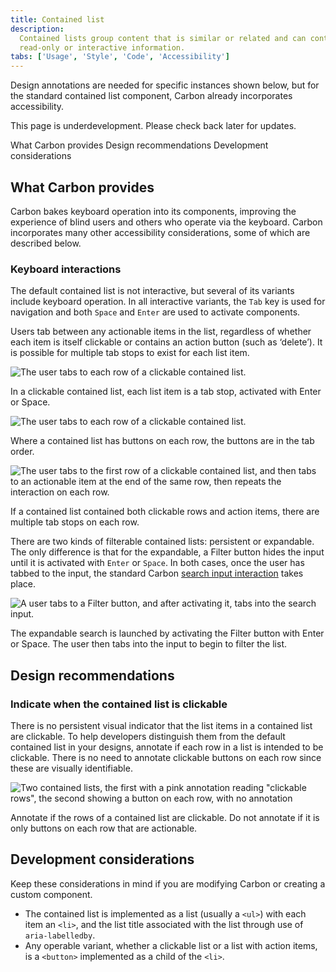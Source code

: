 ```yaml
---
title: Contained list
description:
  Contained lists group content that is similar or related and can contain
  read-only or interactive information.
tabs: ['Usage', 'Style', 'Code', 'Accessibility']
---
```


<PageDescription>

Design annotations are needed for specific instances shown below, but for the
standard contained list component, Carbon already incorporates accessibility.

</PageDescription>

<InlineNotification>

This page is underdevelopment. Please check back later for updates.

</InlineNotification>

<AnchorLinks>
  <AnchorLink>What Carbon provides</AnchorLink>
  <AnchorLink>Design recommendations</AnchorLink>
  <AnchorLink>Development considerations</AnchorLink>
</AnchorLinks>

## What Carbon provides

Carbon bakes keyboard operation into its components, improving the experience of
blind users and others who operate via the keyboard. Carbon incorporates many
other accessibility considerations, some of which are described below.

### Keyboard interactions

The default contained list is not interactive, but several of its variants
include keyboard operation. In all interactive variants, the `Tab` key is used
for navigation and both `Space` and `Enter` are used to activate components.

Users tab between any actionable items in the list, regardless of whether each
item is itself clickable or contains an action button (such as ‘delete’). It is
possible for multiple tab stops to exist for each list item.

<Row>
<Column colLg={8}>

![The user tabs to each row of a clickable contained list.](images/contained-list-accessibility-1.png)

<Caption>
  In a clickable contained list, each list item is a tab stop, activated with
  Enter or Space.
</Caption>

</Column>
</Row>

<Row>
<Column colLg={8}>

![The user tabs to each row of a clickable contained list.](images/contained-list-accessibility-2.png)

<Caption>
  Where a contained list has buttons on each row, the buttons are in the tab
  order.
</Caption>

</Column>
</Row>

<Row>
<Column colLg={8}>

![The user tabs to the first row of a clickable contained list, and then tabs to an actionable item at the end of the same row, then repeats the interaction on each row.](images/contained-list-accessibility-3.png)

<Caption>
  If a contained list contained both clickable rows and action items, there are
  multiple tab stops on each row.
</Caption>

</Column>
</Row>

There are two kinds of filterable contained lists: persistent or expandable. The
only difference is that for the expandable, a Filter button hides the input
until it is activated with `Enter` or `Space`. In both cases, once the user has
tabbed to the input, the standard Carbon
[search input interaction](https://carbondesignsystem.com/components/search/accessibility/)
takes place.

<Row>
<Column colLg={8}>

![A user tabs to a Filter button, and after activating it, tabs into the search input.](images/contained-list-accessibility-4.png)

<Caption>
  The expandable search is launched by activating the Filter button with Enter
  or Space. The user then tabs into the input to begin to filter the list.
</Caption>

</Column>
</Row>

## Design recommendations

### Indicate when the contained list is clickable

There is no persistent visual indicator that the list items in a contained list
are clickable. To help developers distinguish them from the default contained
list in your designs, annotate if each row in a list is intended to be
clickable. There is no need to annotate clickable buttons on each row since
these are visually identifiable.

<Row>
<Column colLg={8}>

![Two contained lists, the first with a pink annotation reading "clickable rows", the second showing a button on each row, with no annotation](images/contained-list-accessibility-5.png)

<Caption>
  Annotate if the rows of a contained list are clickable. Do not annotate if it
  is only buttons on each row that are actionable.
</Caption>

</Column>
</Row>

## Development considerations

Keep these considerations in mind if you are modifying Carbon or creating a
custom component.

- The contained list is implemented as a list (usually a `<ul>`) with each item
  an `<li>`, and the list title associated with the list through use of
  `aria-labelledby`.
- Any operable variant, whether a clickable list or a list with action items, is
  a `<button>` implemented as a child of the `<li>`.

